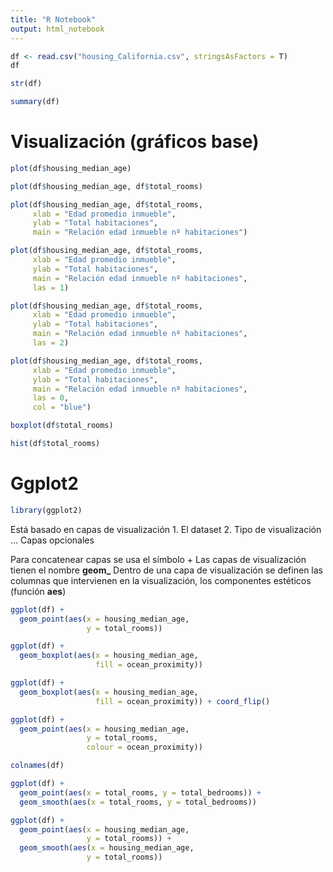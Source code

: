 ```yaml
---
title: "R Notebook"
output: html_notebook
---
```


```r
df <- read.csv("housing_California.csv", stringsAsFactors = T)
df
```
```r
str(df)
```
```r
summary(df)
```


# Visualización (gráficos base)

```r
plot(df$housing_median_age)
```
```r
plot(df$housing_median_age, df$total_rooms)
```
```r
plot(df$housing_median_age, df$total_rooms,
     xlab = "Edad promedio inmueble",
     ylab = "Total habitaciones",
     main = "Relación edad inmueble nº habitaciones")
```
```r
plot(df$housing_median_age, df$total_rooms,
     xlab = "Edad promedio inmueble",
     ylab = "Total habitaciones",
     main = "Relación edad inmueble nº habitaciones",
     las = 1)
```
```r
plot(df$housing_median_age, df$total_rooms,
     xlab = "Edad promedio inmueble",
     ylab = "Total habitaciones",
     main = "Relación edad inmueble nº habitaciones",
     las = 2)
```

```r
plot(df$housing_median_age, df$total_rooms,
     xlab = "Edad promedio inmueble",
     ylab = "Total habitaciones",
     main = "Relación edad inmueble nº habitaciones",
     las = 0,
     col = "blue")
```


```r
boxplot(df$total_rooms)
```
```r
hist(df$total_rooms)
```

# Ggplot2

```r
library(ggplot2)
```

Está basado en capas de visualización
1. El dataset
2. Tipo de visualización
... Capas opcionales

Para concatenear capas se usa el símbolo +
Las capas de visualización tienen el nombre **geom_**
Dentro de una capa de visualización se definen las columnas que intervienen en la visualización, los componentes estéticos (función **aes**)

```r
ggplot(df) +
  geom_point(aes(x = housing_median_age, 
                 y = total_rooms))
```
```r
ggplot(df) +
  geom_boxplot(aes(x = housing_median_age, 
                   fill = ocean_proximity))
```
```r
ggplot(df) +
  geom_boxplot(aes(x = housing_median_age, 
                   fill = ocean_proximity)) + coord_flip()
```


```r
ggplot(df) +
  geom_point(aes(x = housing_median_age, 
                 y = total_rooms, 
                 colour = ocean_proximity))
```

```r
colnames(df)
```
```r
ggplot(df) + 
  geom_point(aes(x = total_rooms, y = total_bedrooms)) +
  geom_smooth(aes(x = total_rooms, y = total_bedrooms))
```

```r
ggplot(df) +
  geom_point(aes(x = housing_median_age, 
                 y = total_rooms)) + 
  geom_smooth(aes(x = housing_median_age, 
                 y = total_rooms))
```







